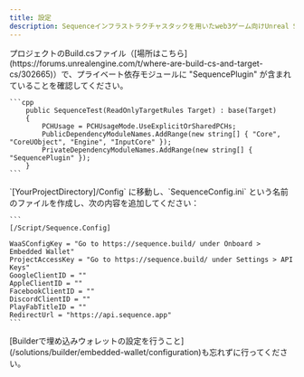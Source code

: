 ```yaml
---
title: 設定
description: Sequenceインフラストラクチャスタックを用いたweb3ゲーム向けUnreal SDKセットアップのドキュメントです。
---
```


<Steps>
  <Step title="プライベート依存モジュール">
    プロジェクトのBuild.csファイル（[場所はこちら](https://forums.unrealengine.com/t/where-are-build-cs-and-target-cs/302665)）で、プライベート依存モジュールに "SequencePlugin" が含まれていることを確認してください。

    ```cpp
        public SequenceTest(ReadOnlyTargetRules Target) : base(Target)
        {
            PCHUsage = PCHUsageMode.UseExplicitOrSharedPCHs;
    		PublicDependencyModuleNames.AddRange(new string[] { "Core", "CoreUObject", "Engine", "InputCore" });
    		PrivateDependencyModuleNames.AddRange(new string[] { "SequencePlugin" });
    	}
    ```
  </Step>

  <Step title="設定ファイルの作成">
    `[YourProjectDirectory]/Config` に移動し、`SequenceConfig.ini` という名前のファイルを作成し、次の内容を追加してください：

    ```
    [/Script/Sequence.Config]

    WaaSConfigKey = "Go to https://sequence.build/ under Onboard > Embedded Wallet"
    ProjectAccessKey = "Go to https://sequence.build/ under Settings > API Keys"
    GoogleClientID = "" 
    AppleClientID = "" 
    FacebookClientID = "" 
    DiscordClientID = ""
    PlayFabTitleID = ""
    RedirectUrl = "https://api.sequence.app"
    ```
  </Step>
</Steps>

<Warning>
  [Builderで埋め込みウォレットの設定を行うこと](/solutions/builder/embedded-wallet/configuration)も忘れずに行ってください。
</Warning>